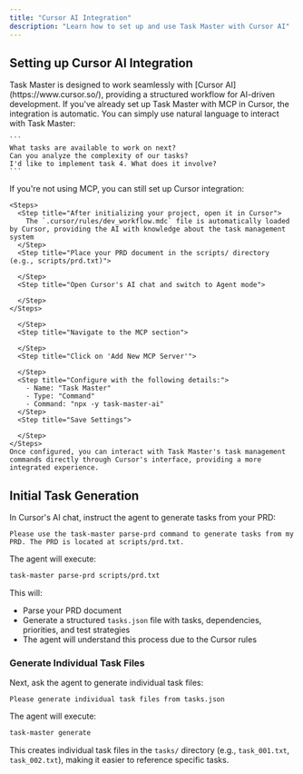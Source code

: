 ```yaml
---
title: "Cursor AI Integration"
description: "Learn how to set up and use Task Master with Cursor AI"
---
```


## Setting up Cursor AI Integration

<Check>
  Task Master is designed to work seamlessly with [Cursor AI](https://www.cursor.so/), providing a structured workflow for AI-driven development.
</Check>

<AccordionGroup>
  <Accordion title="Using Cursor with MCP (Recommended)" icon="sparkles">
    If you've already set up Task Master with MCP in Cursor, the integration is automatic. You can simply use natural language to interact with Task Master:

    ```
    What tasks are available to work on next?
    Can you analyze the complexity of our tasks?
    I'd like to implement task 4. What does it involve?
    ```
  </Accordion>
  <Accordion title="Manual Cursor Setup">
    If you're not using MCP, you can still set up Cursor integration:

    <Steps>
      <Step title="After initializing your project, open it in Cursor">
        The `.cursor/rules/dev_workflow.mdc` file is automatically loaded by Cursor, providing the AI with knowledge about the task management system
      </Step>
      <Step title="Place your PRD document in the scripts/ directory (e.g., scripts/prd.txt)">
        
      </Step>
      <Step title="Open Cursor's AI chat and switch to Agent mode">
        
      </Step>
    </Steps>
  </Accordion>
  <Accordion title="Alternative MCP Setup in Cursor">
    <Steps>
      <Step title="Go to Cursor settings">
        
      </Step>
      <Step title="Navigate to the MCP section">
        
      </Step>
      <Step title="Click on 'Add New MCP Server'">
        
      </Step>
      <Step title="Configure with the following details:">
        - Name: "Task Master"
        - Type: "Command"
        - Command: "npx -y task-master-ai"
      </Step>
      <Step title="Save Settings">
        
      </Step>
    </Steps>
    Once configured, you can interact with Task Master's task management commands directly through Cursor's interface, providing a more integrated experience.
  </Accordion>
</AccordionGroup>

## Initial Task Generation

In Cursor's AI chat, instruct the agent to generate tasks from your PRD:

```
Please use the task-master parse-prd command to generate tasks from my PRD. The PRD is located at scripts/prd.txt.
```

The agent will execute:

```bash
task-master parse-prd scripts/prd.txt
```

This will:

- Parse your PRD document
- Generate a structured `tasks.json` file with tasks, dependencies, priorities, and test strategies
- The agent will understand this process due to the Cursor rules

### Generate Individual Task Files

Next, ask the agent to generate individual task files:

```
Please generate individual task files from tasks.json
```

The agent will execute:

```bash
task-master generate
```

This creates individual task files in the `tasks/` directory (e.g., `task_001.txt`, `task_002.txt`), making it easier to reference specific tasks.
